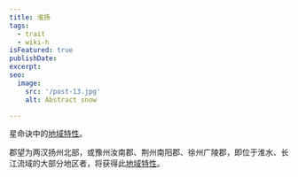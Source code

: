```yaml
---
title: 淮扬
tags:
  - trait
  - wiki-h
isFeatured: true
publishDate: 
excerpt: 
seo:
  image:
    src: '/post-13.jpg'
    alt: Abstract snow

---
```


星命诀中的<a href='../trait_00_regional'>地域特性</a>。

郡望为两汉扬州北部，或豫州汝南郡、荆州南阳郡、徐州广陵郡，即位于淮水、长江流域的大部分地区者，将获得此<a href='../trait_00_regional'>地域特性</a>。